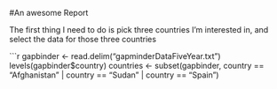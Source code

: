 #An awesome Report 

The first thing I need to do is pick three countries I'm interested in, and select the data for those three countries

```r
gapbinder <- read.delim("gapminderDataFiveYear.txt")
levels(gapbinder$country)
countries <- subset(gapbinder, country == "Afghanistan" | country == "Sudan" | country == "Spain")

